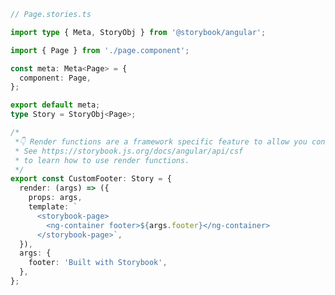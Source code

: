 ```ts
// Page.stories.ts

import type { Meta, StoryObj } from '@storybook/angular';

import { Page } from './page.component';

const meta: Meta<Page> = {
  component: Page,
};

export default meta;
type Story = StoryObj<Page>;

/*
 *👇 Render functions are a framework specific feature to allow you control on how the component renders.
 * See https://storybook.js.org/docs/angular/api/csf
 * to learn how to use render functions.
 */
export const CustomFooter: Story = {
  render: (args) => ({
    props: args,
    template: `
      <storybook-page>
        <ng-container footer>${args.footer}</ng-container>
      </storybook-page>`,
  }),
  args: {
    footer: 'Built with Storybook',
  },
};
```
